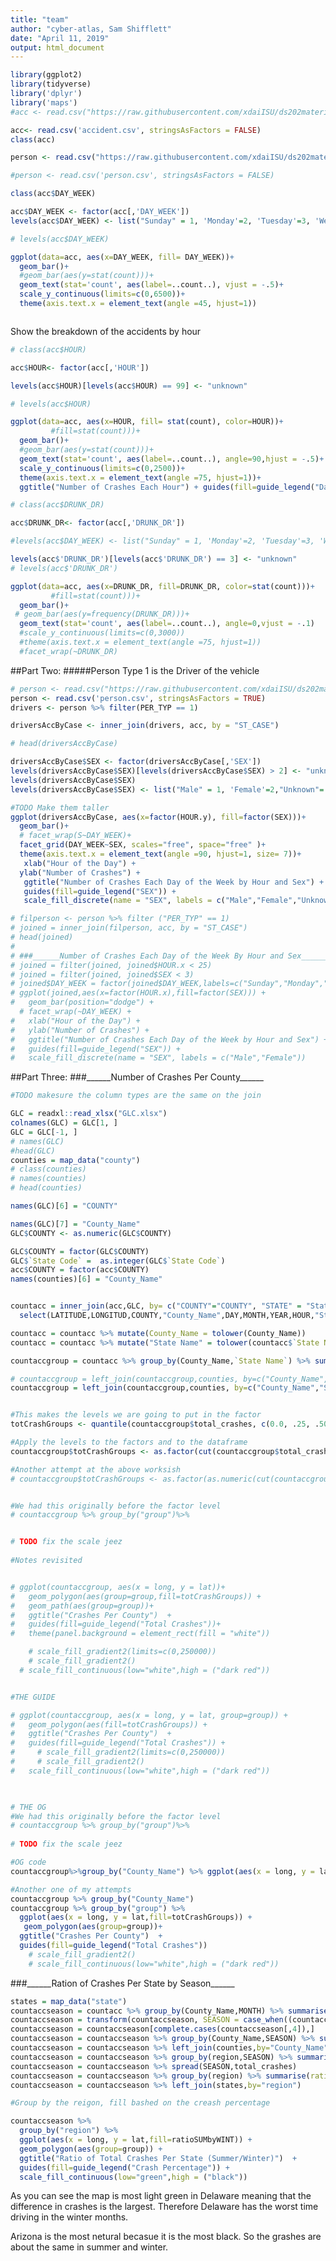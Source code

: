 ---
title: "team"
author: "cyber-atlas, Sam Shifflett"
date: "April 11, 2019"
output: html_document
---

```{r}
library(ggplot2)
library(tidyverse)
library('dplyr')
library('maps')
#acc <- read.csv("https://raw.githubusercontent.com/xdaiISU/ds202materials/master/hwlabs/fars2017/accident.csv", stringsAsFactors = FALSE)

acc<- read.csv('accident.csv', stringsAsFactors = FALSE)
class(acc)

person <- read.csv("https://raw.githubusercontent.com/xdaiISU/ds202materials/master/hwlabs/fars2017/person.csv")

#person <- read.csv('person.csv', stringsAsFactors = FALSE)


```


```{r Number of Crashes Each Day}
class(acc$DAY_WEEK)

acc$DAY_WEEK <- factor(acc[,'DAY_WEEK'])
levels(acc$DAY_WEEK) <- list("Sunday" = 1, 'Monday'=2, 'Tuesday'=3, 'Wednesday'=4, 'Thursday'=5, 'Friday'=6, 'Saturday'=7)

# levels(acc$DAY_WEEK)

ggplot(data=acc, aes(x=DAY_WEEK, fill= DAY_WEEK))+
  geom_bar()+
  #geom_bar(aes(y=stat(count)))+
  geom_text(stat='count', aes(label=..count..), vjust = -.5)+
  scale_y_continuous(limits=c(0,6500))+
  theme(axis.text.x = element_text(angle =45, hjust=1))



```


Show the breakdown of the accidents by hour

```{r}
# class(acc$HOUR)

acc$HOUR<- factor(acc[,'HOUR'])

levels(acc$HOUR)[levels(acc$HOUR) == 99] <- "unknown"

# levels(acc$HOUR)

ggplot(data=acc, aes(x=HOUR, fill= stat(count), color=HOUR))+
         #fill=stat(count)))+
  geom_bar()+
  #geom_bar(aes(y=stat(count)))+
  geom_text(stat='count', aes(label=..count..), angle=90,hjust = -.5)+
  scale_y_continuous(limits=c(0,2500))+
  theme(axis.text.x = element_text(angle =75, hjust=1))+
  ggtitle("Number of Crashes Each Hour") + guides(fill=guide_legend("Days of the Month"))
```



```{r}

# class(acc$DRUNK_DR)

acc$DRUNK_DR<- factor(acc[,'DRUNK_DR'])

#levels(acc$DAY_WEEK) <- list("Sunday" = 1, 'Monday'=2, 'Tuesday'=3, 'Wednesday'=4, 'Thursday'=5, 'Friday'=6, 'Saturday'=7)

levels(acc$'DRUNK_DR')[levels(acc$'DRUNK_DR') == 3] <- "unknown"
# levels(acc$'DRUNK_DR')

ggplot(data=acc, aes(x=DRUNK_DR, fill=DRUNK_DR, color=stat(count)))+
         #fill=stat(count)))+
  geom_bar()+
 # geom_bar(aes(y=frequency(DRUNK_DR)))+
  geom_text(stat='count', aes(label=..count..), angle=0,vjust = -.1)
  #scale_y_continuous(limits=c(0,3000))
  #theme(axis.text.x = element_text(angle =75, hjust=1))
  #facet_wrap(~DRUNK_DR)


```

##Part Two:
#####Person Type 1 is the Driver of the vehicle

```{r}
# person <- read.csv("https://raw.githubusercontent.com/xdaiISU/ds202materials/master/hwlabs/fars2017/person.csv")
person <- read.csv('person.csv', stringsAsFactors = TRUE)
drivers <- person %>% filter(PER_TYP == 1)

driversAccByCase <- inner_join(drivers, acc, by = "ST_CASE")

# head(driversAccByCase)

driversAccByCase$SEX <- factor(driversAccByCase[,'SEX'])
levels(driversAccByCase$SEX)[levels(driversAccByCase$SEX) > 2] <- "unknown"
levels(driversAccByCase$SEX)
levels(driversAccByCase$SEX) <- list("Male" = 1, 'Female'=2,"Unknown"='unknown')

#TODO Make them taller
ggplot(driversAccByCase, aes(x=factor(HOUR.y), fill=factor(SEX)))+
  geom_bar()+
  # facet_wrap(S~DAY_WEEK)+
  facet_grid(DAY_WEEK~SEX, scales="free", space="free" )+
  theme(axis.text.x = element_text(angle =90, hjust=1, size= 7))+
   xlab("Hour of the Day") + 
  ylab("Number of Crashes") + 
   ggtitle("Number of Crashes Each Day of the Week by Hour and Sex") + 
   guides(fill=guide_legend("SEX")) +
   scale_fill_discrete(name = "SEX", labels = c("Male","Female","Unknown"))

```

```{r}
# filperson <- person %>% filter ("PER_TYP" == 1)
# joined = inner_join(filperson, acc, by = "ST_CASE")
# head(joined)
# 
# ###______Number of Crashes Each Day of the Week By Hour and Sex______
# joined = filter(joined, joined$HOUR.x < 25)
# joined = filter(joined, joined$SEX < 3)
# joined$DAY_WEEK = factor(joined$DAY_WEEK,labels=c("Sunday","Monday","Tuesday","Wednesday","Thursday","Friday","Saturday"))
# ggplot(joined,aes(x=factor(HOUR.x),fill=factor(SEX))) + 
#   geom_bar(position="dodge") +
  # facet_wrap(~DAY_WEEK) +
#   xlab("Hour of the Day") + 
#   ylab("Number of Crashes") + 
#   ggtitle("Number of Crashes Each Day of the Week by Hour and Sex") + 
#   guides(fill=guide_legend("SEX")) +
#   scale_fill_discrete(name = "SEX", labels = c("Male","Female"))
```


##Part Three:
###______Number of Crashes Per County______
```{r echo=TRUE}
#TODO makesure the column types are the same on the join

GLC = readxl::read_xlsx("GLC.xlsx")
colnames(GLC) = GLC[1, ] 
GLC = GLC[-1, ]
# names(GLC)
#head(GLC)
counties = map_data("county")
# class(counties)
# names(counties)
# head(counties)

names(GLC)[6] = "COUNTY"

names(GLC)[7] = "County_Name"
GLC$COUNTY <- as.numeric(GLC$COUNTY)

GLC$COUNTY = factor(GLC$COUNTY)
GLC$`State Code` =  as.integer(GLC$`State Code`)
acc$COUNTY = factor(acc$COUNTY)
names(counties)[6] = "County_Name"


countacc = inner_join(acc,GLC, by= c("COUNTY"="COUNTY", "STATE" = "State Code")) %>%
  select(LATITUDE,LONGITUD,COUNTY,"County_Name",DAY,MONTH,YEAR,HOUR,"State Name")

countacc = countacc %>% mutate(County_Name = tolower(County_Name))
countacc = countacc %>% mutate("State Name" = tolower(countacc$`State Name`))

countaccgroup = countacc %>% group_by(County_Name,`State Name`) %>% summarise(total_crashes = n())

# countaccgroup = left_join(countaccgroup,counties, by=c("County_Name","State Name"="region"))
countaccgroup = left_join(countaccgroup,counties, by=c("County_Name","State Name"="region"))


#This makes the levels we are going to put in the factor
totCrashGroups <- quantile(countaccgroup$total_crashes, c(0.0, .25, .50, .75, 1.0)) 

#Apply the levels to the factors and to the dataframe
countaccgroup$totCrashGroups <- as.factor(cut(countaccgroup$total_crashes, totCrashGroups))

#Another attempt at the above worksish
# countaccgroup$totCrashGroups <- as.factor(as.numeric(cut(countaccgroup$total_crashes, seq(min(countaccgroup$total_crashes),max(countaccgroup$total_crashes), len=15)))) 


#We had this originally before the factor level  
# countaccgroup %>% group_by("group")%>%


# TODO fix the scale jeez
  
#Notes revisited


# ggplot(countaccgroup, aes(x = long, y = lat))+
#   geom_polygon(aes(group=group,fill=totCrashGroups)) +
#   geom_path(aes(group=group))+
#   ggtitle("Crashes Per County")  +
#   guides(fill=guide_legend("Total Crashes"))+
#   theme(panel.background = element_rect(fill = "white"))

    # scale_fill_gradient2(limits=c(0,250000))
    # scale_fill_gradient2()
  # scale_fill_continuous(low="white",high = ("dark red"))


#THE GUIDE

# ggplot(countaccgroup, aes(x = long, y = lat, group=group)) +
#   geom_polygon(aes(fill=totCrashGroups)) +
#   ggtitle("Crashes Per County")  +
#   guides(fill=guide_legend("Total Crashes")) +
#     # scale_fill_gradient2(limits=c(0,250000))
#     # scale_fill_gradient2()
#   scale_fill_continuous(low="white",high = ("dark red"))


  
# THE OG
#We had this originally before the factor level  
# countaccgroup %>% group_by("group")%>%
  
# TODO fix the scale jeez

#OG code
countaccgroup%>%group_by("County_Name") %>% ggplot(aes(x = long, y = lat,fill=total_crashes)) + geom_polygon(aes(group=group)) + ggtitle("Crashes Per County")  + guides(fill=guide_legend("Total Crashes")) + scale_fill_continuous(low="white",high = ("red"))

#Another one of my attempts
countaccgroup %>% group_by("County_Name") 
countaccgroup %>% group_by("group") %>%
  ggplot(aes(x = long, y = lat,fill=totCrashGroups)) +
   geom_polygon(aes(group=group))+
  ggtitle("Crashes Per County")  +
  guides(fill=guide_legend("Total Crashes"))
    # scale_fill_gradient2()
    # scale_fill_continuous(low="white",high = ("dark red"))
```




###______Ration of Crashes Per State by Season______
```{r}
states = map_data("state")
countaccseason = countacc %>% group_by(County_Name,MONTH) %>% summarise(total_crashes=n())
countaccseason = transform(countaccseason, SEASON = case_when((countaccseason$MONTH >= 11 | countaccseason$MONTH <= 3) ~ "WINTER", (countaccseason$MONTH >= 5 & countaccseason$MONTH <= 8) ~ "SUMMER"))
countaccseason = countaccseason[complete.cases(countaccseason[,4]),]
countaccseason = countaccseason %>% group_by(County_Name,SEASON) %>% summarise(total_crash = sum(total_crashes))  
countaccseason = countaccseason %>% left_join(counties,by="County_Name")
countaccseason = countaccseason %>% group_by(region,SEASON) %>% summarise(total_crashes=sum(total_crash))
countaccseason = countaccseason %>% spread(SEASON,total_crashes)
countaccseason = countaccseason %>% group_by(region) %>% summarise(ratioSUMbyWINT = SUMMER/WINTER)
countaccseason = countaccseason %>% left_join(states,by="region")

#Group by the reigon, fill bashed on the creash percentage

countaccseason %>%
  group_by("region") %>% 
  ggplot(aes(x = long, y = lat,fill=ratioSUMbyWINT)) +
  geom_polygon(aes(group=group)) + 
  ggtitle("Ratio of Total Crashes Per State (Summer/Winter)")  +
  guides(fill=guide_legend("Crash Percentage")) +
  scale_fill_continuous(low="green",high = ("black"))
```

As you can see the map is most light green in Delaware meaning that the difference in crashes is the largest. Therefore Delaware has the worst time driving in the winter months.

Arizona is the most netural becasue it is the most black. So the grashes are about the same in summer and winter. 
